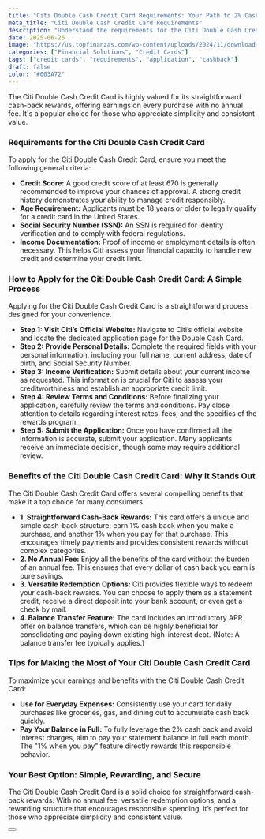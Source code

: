 ```yaml
---
title: "Citi Double Cash Credit Card Requirements: Your Path to 2% Cashback"
meta_title: "Citi Double Cash Credit Card Requirements"
description: "Understand the requirements for the Citi Double Cash Credit Card, including credit score, age, and income. Apply to start earning 2% cashback on every purchase."
date: 2025-06-26
image: "https://us.topfinanzas.com/wp-content/uploads/2024/11/download-1.webp"
categories: ["Financial Solutions", "Credit Cards"]
tags: ["credit cards", "requirements", "application", "cashback"]
draft: false
color: "#003A72"
---
```


The Citi Double Cash Credit Card is highly valued for its straightforward cash-back rewards, offering earnings on every purchase with no annual fee. It's a popular choice for those who appreciate simplicity and consistent value.

### Requirements for the Citi Double Cash Credit Card

To apply for the Citi Double Cash Credit Card, ensure you meet the following general criteria:

* **Credit Score:** A good credit score of at least 670 is generally recommended to improve your chances of approval. A strong credit history demonstrates your ability to manage credit responsibly.
* **Age Requirement:** Applicants must be 18 years or older to legally qualify for a credit card in the United States.
* **Social Security Number (SSN):** An SSN is required for identity verification and to comply with federal regulations.
* **Income Documentation:** Proof of income or employment details is often necessary. This helps Citi assess your financial capacity to handle new credit and determine your credit limit.

### How to Apply for the Citi Double Cash Credit Card: A Simple Process

Applying for the Citi Double Cash Credit Card is a straightforward process designed for your convenience.

* **Step 1: Visit Citi’s Official Website:** Navigate to Citi’s official website and locate the dedicated application page for the Double Cash Card.
* **Step 2: Provide Personal Details:** Complete the required fields with your personal information, including your full name, current address, date of birth, and Social Security Number.
* **Step 3: Income Verification:** Submit details about your current income as requested. This information is crucial for Citi to assess your creditworthiness and establish an appropriate credit limit.
* **Step 4: Review Terms and Conditions:** Before finalizing your application, carefully review the terms and conditions. Pay close attention to details regarding interest rates, fees, and the specifics of the rewards program.
* **Step 5: Submit the Application:** Once you have confirmed all the information is accurate, submit your application. Many applicants receive an immediate decision, though some may require additional review.

### Benefits of the Citi Double Cash Credit Card: Why It Stands Out

The Citi Double Cash Credit Card offers several compelling benefits that make it a top choice for many consumers.

* **1. Straightforward Cash-Back Rewards:** This card offers a unique and simple cash-back structure: earn 1% cash back when you make a purchase, and another 1% when you pay for that purchase. This encourages timely payments and provides consistent rewards without complex categories.
* **2. No Annual Fee:** Enjoy all the benefits of the card without the burden of an annual fee. This ensures that every dollar of cash back you earn is pure savings.
* **3. Versatile Redemption Options:** Citi provides flexible ways to redeem your cash-back rewards. You can choose to apply them as a statement credit, receive a direct deposit into your bank account, or even get a check by mail.
* **4. Balance Transfer Feature:** The card includes an introductory APR offer on balance transfers, which can be highly beneficial for consolidating and paying down existing high-interest debt. (Note: A balance transfer fee typically applies.)

### Tips for Making the Most of Your Citi Double Cash Credit Card

To maximize your earnings and benefits with the Citi Double Cash Credit Card:

* **Use for Everyday Expenses:** Consistently use your card for daily purchases like groceries, gas, and dining out to accumulate cash back quickly.
* **Pay Your Balance in Full:** To fully leverage the 2% cash back and avoid interest charges, aim to pay your statement balance in full each month. The "1% when you pay" feature directly rewards this responsible behavior.

### Your Best Option: Simple, Rewarding, and Secure

The Citi Double Cash Credit Card is a solid choice for straightforward cash-back rewards. With no annual fee, versatile redemption options, and a rewarding structure that encourages responsible spending, it’s perfect for those who appreciate simplicity and consistent value.

<Button label="Apply on Official Site" link="https://www.citi.com/credit-cards/citi-double-cash-credit-card" />
